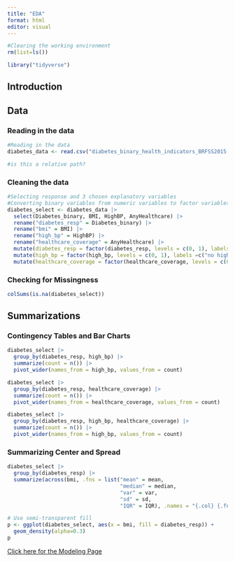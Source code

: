 ```yaml
---
title: "EDA"
format: html
editor: visual
---
```


```r
#Clearing the working environment
rm(list=ls())
```

```r
library("tidyverse")
```


## Introduction

## Data

### Reading in the data

```r
#Reading in the data
diabetes_data <- read.csv("diabetes_binary_health_indicators_BRFSS2015.csv")

#is this a relative path?
```

### Cleaning the data

```r
#Selecting response and 3 chosen explanatory variables
#Converting binary variables from numeric variables to factor variables
diabetes_select <- diabetes_data |>
  select(Diabetes_binary, BMI, HighBP, AnyHealthcare) |>
  rename("diabetes_resp" = Diabetes_binary) |>
  rename("bmi" = BMI) |>
  rename("high_bp" = HighBP) |>
  rename("healthcare_coverage" = AnyHealthcare) |>
  mutate(diabetes_resp = factor(diabetes_resp, levels = c(0, 1), labels = c("no diabetes", "prediabetes or diabetes"))) |>
  mutate(high_bp = factor(high_bp, levels = c(0, 1), labels =c("no high BP", "high BP"))) |>
  mutate(healthcare_coverage = factor(healthcare_coverage, levels = c(0, 1), labels = c("no healthcare coverage", "any healthcare coverage")))
```

### Checking for Missingness

```r
colSums(is.na(diabetes_select))
```


## Summarizations

### Contingency Tables and Bar Charts

```r
diabetes_select |>
  group_by(diabetes_resp, high_bp) |>
  summarize(count = n()) |>
  pivot_wider(names_from = high_bp, values_from = count)
```

```r
diabetes_select |>
  group_by(diabetes_resp, healthcare_coverage) |>
  summarize(count = n()) |>
  pivot_wider(names_from = healthcare_coverage, values_from = count)
```

```r
diabetes_select |>
  group_by(diabetes_resp, high_bp, healthcare_coverage) |>
  summarize(count = n()) |>
  pivot_wider(names_from = high_bp, values_from = count)
```

### Summarizing Center and Spread

```r
diabetes_select |>
  group_by(diabetes_resp) |>
  summarize(across(bmi, .fns = list("mean" = mean,
                                    "median" = median, 
                                    "var" = var,
                                    "sd" = sd,
                                    "IQR" = IQR), .names = "{.col} {.fn}"))
```

```r
# Use semi-transparent fill
p <- ggplot(diabetes_select, aes(x = bmi, fill = diabetes_resp)) +
  geom_density(alpha=0.3)
p
```

[Click here for the Modeling Page](Modeling.html)